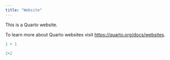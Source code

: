 ```yaml
---
title: "Website"
---
```


This is a Quarto website.

To learn more about Quarto websites visit <https://quarto.org/docs/websites>.

```r
1 + 1

2+2
```
